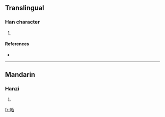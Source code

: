 ==Translingual==

===Han character===
{{Han char|rn=30|rad=口|as=10|sn=13|four=|canj=口日一田 (RAMW)}}

# {{defn|Han|sort=口10}}

====References====
* {{Han ref|kx=0204.111|hdz=10667.071|uh=55EE|ud=21998}}

----

==Mandarin==

===Hanzi===
{{cmn-hanzi|pin=[[sài]] ([[sai4]])|wg=sai<sup>4</sup>}}

# {{defn|Mandarin}}

[[fr:嗮]]